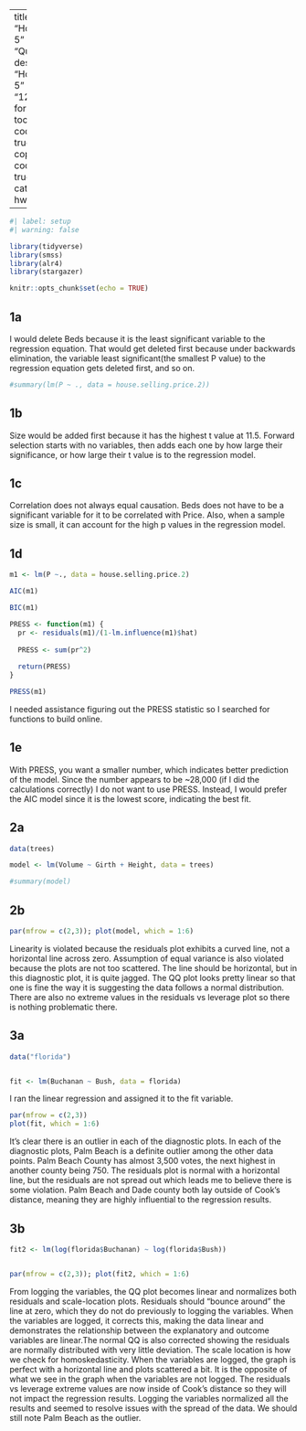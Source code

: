 ---
title: "Homework 5"
author: "Quinn He"
desription: "Homework 5"
date: "12/09/2022"
format:
  html:
    toc: true
    code-fold: true
    code-copy: true
    code-tools: true
categories:
  - hw5
  
  ---

```r
#| label: setup
#| warning: false

library(tidyverse)
library(smss)
library(alr4)
library(stargazer)

knitr::opts_chunk$set(echo = TRUE)
```

## 1a

I would delete Beds because it is the least significant variable to the regression equation. That would get deleted first because under backwards elimination, the variable least significant(the smallest P value) to the regression equation gets deleted first, and so on. 
```r

#summary(lm(P ~ ., data = house.selling.price.2))

```

## 1b

Size would be added first because it has the highest t value at 11.5. Forward selection starts with no variables, then adds each one by how large their significance, or how large their t value is to the regression model.

## 1c

Correlation does not always equal causation. Beds does not have to be a significant variable for it to be correlated with Price. Also, when a sample size is small, it can account for the high p values in the regression model.


## 1d

```r

m1 <- lm(P ~., data = house.selling.price.2)

```

```r

AIC(m1)

BIC(m1)

PRESS <- function(m1) {
  pr <- residuals(m1)/(1-lm.influence(m1)$hat)
  
  PRESS <- sum(pr^2)
  
  return(PRESS)
}

PRESS(m1)
```
I needed assistance figuring out the PRESS statistic so I searched for functions to build online. 

## 1e

With PRESS, you want a smaller number, which indicates better prediction of the model. Since the number appears to be ~28,000 (if I did the calculations correctly) I do not want to use PRESS. Instead, I would prefer the AIC model since it is the lowest score, indicating the best fit. 

## 2a

```r
data(trees)

model <- lm(Volume ~ Girth + Height, data = trees)

#summary(model)
```



## 2b

```r

par(mfrow = c(2,3)); plot(model, which = 1:6)

```

Linearity is violated because the residuals plot exhibits a curved line, not a horizontal line across zero. Assumption of equal variance is also violated because the plots are not too scattered. The line should be horizontal, but in this diagnostic plot, it is quite jagged. The QQ plot looks pretty linear so that one is fine the way it is suggesting the data follows a normal distribution. There are also no extreme values in the residuals vs leverage plot so there is nothing problematic there. 

## 3a

```r
data("florida")


fit <- lm(Buchanan ~ Bush, data = florida)

```
I ran the linear regression and assigned it to the fit variable.

```r

par(mfrow = c(2,3))
plot(fit, which = 1:6)

```
It's clear there is an outlier in each of the diagnostic plots. In each of the diagnostic plots, Palm Beach is a definite outlier among the other data points. Palm Beach County has almost 3,500 votes, the next highest in another county being 750. The residuals plot is normal with a horizontal line, but the residuals are not spread out which leads me to believe there is some violation. Palm Beach and Dade county both lay outside of Cook's distance, meaning they are highly influential to the regression results. 

## 3b

```r

fit2 <- lm(log(florida$Buchanan) ~ log(florida$Bush))


par(mfrow = c(2,3)); plot(fit2, which = 1:6)
```
From logging the variables, the QQ plot becomes linear and normalizes both residuals and scale-location plots. Residuals should "bounce around" the line at zero, which they do not do previously to logging the variables. When the variables are logged, it corrects this, making the data linear and demonstrates the relationship between the explanatory and outcome variables are linear.The normal QQ is also corrected showing the residuals are normally distributed with very little deviation. The scale location is how we check for homoskedasticity. When the variables are logged, the graph is perfect with a horizontal line and plots scattered a bit. It is the opposite of what we see in the graph when the variables are not logged. The residuals vs leverage extreme values are now inside of Cook's distance so they will not impact the regression results. Logging the variables normalized all the results and seemed to resolve issues with the spread of the data. We should still note Palm Beach as the outlier.

